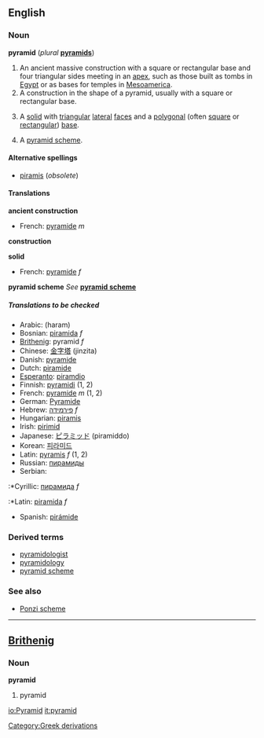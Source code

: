 {{wikipedia}}
==English==
===Noun===
'''pyramid''' (''plural'' '''[[pyramids]]''')

#An ancient massive construction with a square or rectangular base and four triangular sides meeting in an [[apex]], such as those built as tombs in [[Egypt]] or as bases for temples in [[Mesoamerica]].
#A construction in the shape of a pyramid, usually with a square or rectangular base.
#{{geometry}} A [[solid]] with [[triangular]] [[lateral]] [[face]]s and a [[polygonal]] (often [[square]] or [[rectangular]]) [[base]].
#A [[pyramid scheme]].
{{seeCites}}

====Alternative spellings====
*[[piramis]] (''obsolete'')

====Translations====

'''ancient construction'''
{{top}}
*French: [[pyramide]] ''m''
{{mid}}
{{bottom}}

'''construction'''
{{top}}
{{mid}}
{{bottom}}

'''solid'''
{{top}}
*French: [[pyramide]] ''f''
{{mid}}
{{bottom}}

'''pyramid scheme'''
''See'' '''[[pyramid scheme]]'''

=====Translations to be checked=====
<!--Remove this section once all of the translations below have been moved into the tables above.-->
{{checktrans}}

*Arabic: {{ARchar|[[هرم]]}} (haram)
*Bosnian: [[piramida]] ''f''
*[[Brithenig]]: pyramid ''f''
*Chinese: [[金字塔]] (jinzita)
*Danish: [[pyramide]]
*Dutch: [[piramide]]
*[[Esperanto]]: [[piramdio]]
*Finnish: [[pyramidi]] (1, 2)
*French: [[pyramide]] ''m'' (1, 2)
*German: [[Pyramide]]
*Hebrew: [[פירמידה]] ''f''
*Hungarian: [[piramis]]
*Irish: [[pirimid]]
*Japanese: [[ピラミッド]] (piramiddo)
*Korean: [[피라미드]]
*Latin: [[pyramis]] ''f'' (1, 2)
*Russian: [[пирамиды]]
*Serbian:
:*Cyrillic: [[пирамида]] ''f''
:*Latin: [[piramida]] ''f''
*Spanish: [[pirámide]]

===Derived terms===
*[[pyramidologist]]
*[[pyramidology]]
*[[pyramid scheme]]

===See also===
*[[Ponzi scheme]]

----
==[[Brithenig]]==
===Noun===
'''pyramid'''

#pyramid<!--in which sense(s)?-->

[[Category:Greek derivations]]

[[io:Pyramid]]
[[it:pyramid]]